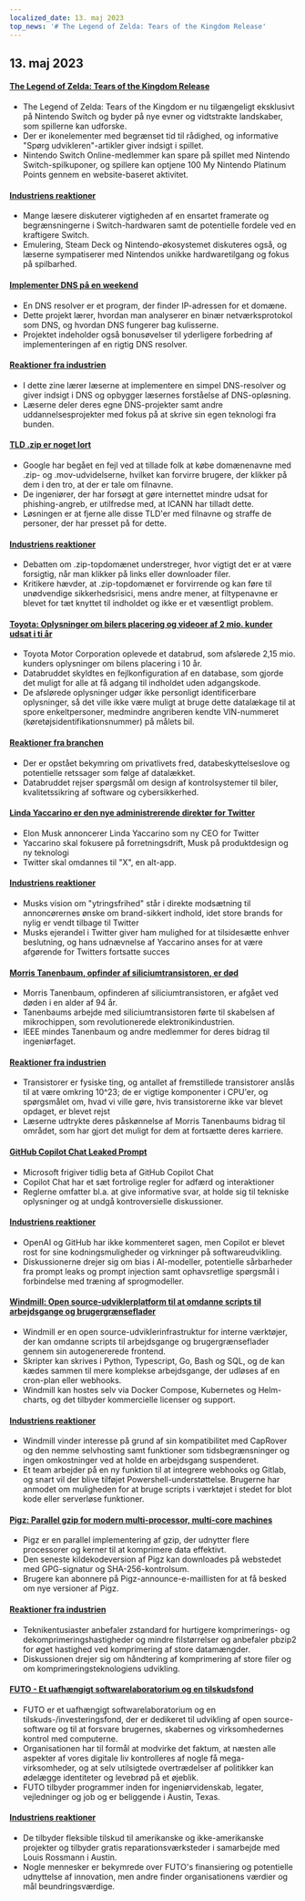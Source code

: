 ```yaml
---
localized_date: 13. maj 2023
top_news: '# The Legend of Zelda: Tears of the Kingdom Release'
---
```




<CallToAction />

<Steps>

## 13. maj 2023

#### [The Legend of Zelda: Tears of the Kingdom Release](https://www.zelda.com/tears-of-the-kingdom/)

- The Legend of Zelda: Tears of the Kingdom er nu tilgængeligt eksklusivt på Nintendo Switch og byder på nye evner og vidtstrakte landskaber, som spillerne kan udforske.
- Der er ikonelementer med begrænset tid til rådighed, og informative "Spørg udvikleren"-artikler giver indsigt i spillet.
- Nintendo Switch Online-medlemmer kan spare på spillet med Nintendo Switch-spilkuponer, og spillere kan optjene 100 My Nintendo Platinum Points gennem en website-baseret aktivitet.

#### [Industriens reaktioner](http://news.ycombinator.com/item?id=35912318)

- Mange læsere diskuterer vigtigheden af en ensartet framerate og begrænsningerne i Switch-hardwaren samt de potentielle fordele ved en kraftigere Switch.
- Emulering, Steam Deck og Nintendo-økosystemet diskuteres også, og læserne sympatiserer med Nintendos unikke hardwaretilgang og fokus på spilbarhed.

#### [Implementer DNS på en weekend](https://implement-dns.wizardzines.com/)

- En DNS resolver er et program, der finder IP-adressen for et domæne.
- Dette projekt lærer, hvordan man analyserer en binær netværksprotokol som DNS, og hvordan DNS fungerer bag kulisserne.
- Projektet indeholder også bonusøvelser til yderligere forbedring af implementeringen af en rigtig DNS resolver.

#### [Reaktioner fra industrien](http://news.ycombinator.com/item?id=35916064)

- I dette zine lærer læserne at implementere en simpel DNS-resolver og giver indsigt i DNS og opbygger læsernes forståelse af DNS-opløsning.
- Læserne deler deres egne DNS-projekter samt andre uddannelsesprojekter med fokus på at skrive sin egen teknologi fra bunden.

#### [TLD .zip er noget lort](https://financialstatement.zip/)

- Google har begået en fejl ved at tillade folk at købe domænenavne med .zip- og .mov-udvidelserne, hvilket kan forvirre brugere, der klikker på dem i den tro, at der er tale om filnavne.
- De ingeniører, der har forsøgt at gøre internettet mindre udsat for phishing-angreb, er utilfredse med, at ICANN har tilladt dette.
- Løsningen er at fjerne alle disse TLD'er med filnavne og straffe de personer, der har presset på for dette.

#### [Industriens reaktioner](http://news.ycombinator.com/item?id=35920336)

- Debatten om .zip-topdomænet understreger, hvor vigtigt det er at være forsigtig, når man klikker på links eller downloader filer.
- Kritikere hævder, at .zip-topdomænet er forvirrende og kan føre til unødvendige sikkerhedsrisici, mens andre mener, at filtypenavne er blevet for tæt knyttet til indholdet og ikke er et væsentligt problem.

#### [Toyota: Oplysninger om bilers placering og videoer af 2 mio. kunder udsat i ti år](https://www.bleepingcomputer.com/news/security/toyota-car-location-data-of-2-million-customers-exposed-for-ten-years/)

- Toyota Motor Corporation oplevede et databrud, som afslørede 2,15 mio. kunders oplysninger om bilens placering i 10 år.
- Databruddet skyldtes en fejlkonfiguration af en database, som gjorde det muligt for alle at få adgang til indholdet uden adgangskode.
- De afslørede oplysninger udgør ikke personligt identificerbare oplysninger, så det ville ikke være muligt at bruge dette datalækage til at spore enkeltpersoner, medmindre angriberen kendte VIN-nummeret (køretøjsidentifikationsnummer) på målets bil.

#### [Reaktioner fra branchen](http://news.ycombinator.com/item?id=35919133)

- Der er opstået bekymring om privatlivets fred, databeskyttelseslove og potentielle retssager som følge af datalækket.
- Databruddet rejser spørgsmål om design af kontrolsystemer til biler, kvalitetssikring af software og cybersikkerhed.

#### [Linda Yaccarino er den nye administrerende direktør for Twitter](https://twitter.com/elonmusk/status/1657050349608501249)

- Elon Musk annoncerer Linda Yaccarino som ny CEO for Twitter
- Yaccarino skal fokusere på forretningsdrift, Musk på produktdesign og ny teknologi
- Twitter skal omdannes til "X", en alt-app.

#### [Industriens reaktioner](http://news.ycombinator.com/item?id=35917912)

- Musks vision om "ytringsfrihed" står i direkte modsætning til annoncørernes ønske om brand-sikkert indhold, idet store brands for nylig er vendt tilbage til Twitter
- Musks ejerandel i Twitter giver ham mulighed for at tilsidesætte enhver beslutning, og hans udnævnelse af Yaccarino anses for at være afgørende for Twitters fortsatte succes

#### [Morris Tanenbaum, opfinder af siliciumtransistoren, er død](https://spectrum.ieee.org/in-memoriam-may-2023)

- Morris Tanenbaum, opfinderen af siliciumtransistoren, er afgået ved døden i en alder af 94 år.
- Tanenbaums arbejde med siliciumtransistoren førte til skabelsen af mikrochippen, som revolutionerede elektronikindustrien.
- IEEE mindes Tanenbaum og andre medlemmer for deres bidrag til ingeniørfaget.

#### [Reaktioner fra industrien](http://news.ycombinator.com/item?id=35920261)

- Transistorer er fysiske ting, og antallet af fremstillede transistorer anslås til at være omkring 10^23; de er vigtige komponenter i CPU'er, og spørgsmålet om, hvad vi ville gøre, hvis transistorerne ikke var blevet opdaget, er blevet rejst
- Læserne udtrykte deres påskønnelse af Morris Tanenbaums bidrag til området, som har gjort det muligt for dem at fortsætte deres karriere.

#### [GitHub Copilot Chat Leaked Prompt](https://twitter.com/marvinvonhagen/status/1657060506371346432)

- Microsoft frigiver tidlig beta af GitHub Copilot Chat
- Copilot Chat har et sæt fortrolige regler for adfærd og interaktioner
- Reglerne omfatter bl.a. at give informative svar, at holde sig til tekniske oplysninger og at undgå kontroversielle diskussioner.

#### [Industriens reaktioner](http://news.ycombinator.com/item?id=35921375)

- OpenAI og GitHub har ikke kommenteret sagen, men Copilot er blevet rost for sine kodningsmuligheder og virkninger på softwareudvikling.
- Diskussionerne drejer sig om bias i AI-modeller, potentielle sårbarheder fra prompt leaks og prompt injection samt ophavsretlige spørgsmål i forbindelse med træning af sprogmodeller.

#### [Windmill: Open source-udviklerplatform til at omdanne scripts til arbejdsgange og brugergrænseflader](https://github.com/windmill-labs/windmill)

- Windmill er en open source-udviklerinfrastruktur for interne værktøjer, der kan omdanne scripts til arbejdsgange og brugergrænseflader gennem sin autogenererede frontend.
- Skripter kan skrives i Python, Typescript, Go, Bash og SQL, og de kan kædes sammen til mere komplekse arbejdsgange, der udløses af en cron-plan eller webhooks.
- Windmill kan hostes selv via Docker Compose, Kubernetes og Helm-charts, og det tilbyder kommercielle licenser og support.

#### [Industriens reaktioner](http://news.ycombinator.com/item?id=35920082)

- Windmill vinder interesse på grund af sin kompatibilitet med CapRover og den nemme selvhosting samt funktioner som tidsbegrænsninger og ingen omkostninger ved at holde en arbejdsgang suspenderet.
- Et team arbejder på en ny funktion til at integrere webhooks og Gitlab, og snart vil der blive tilføjet Powershell-understøttelse. Brugerne har anmodet om muligheden for at bruge scripts i værktøjet i stedet for blot kode eller serverløse funktioner.

#### [Pigz: Parallel gzip for modern multi-processor, multi-core machines](https://zlib.net/pigz/)

- Pigz er en parallel implementering af gzip, der udnytter flere processorer og kerner til at komprimere data effektivt.
- Den seneste kildekodeversion af Pigz kan downloades på webstedet med GPG-signatur og SHA-256-kontrolsum.
- Brugere kan abonnere på Pigz-announce-e-maillisten for at få besked om nye versioner af Pigz.

#### [Reaktioner fra industrien](http://news.ycombinator.com/item?id=35914447)

- Teknikentusiaster anbefaler zstandard for hurtigere komprimerings- og dekomprimeringshastigheder og mindre filstørrelser og anbefaler pbzip2 for øget hastighed ved komprimering af store datamængder.
- Diskussionen drejer sig om håndtering af komprimering af store filer og om komprimeringsteknologiens udvikling.

#### [FUTO - Et uafhængigt softwarelaboratorium og en tilskudsfond](https://futo.org/)

- FUTO er et uafhængigt softwarelaboratorium og en tilskuds-/investeringsfond, der er dedikeret til udvikling af open source-software og til at forsvare brugernes, skabernes og virksomhedernes kontrol med computerne.
- Organisationen har til formål at modvirke det faktum, at næsten alle aspekter af vores digitale liv kontrolleres af nogle få mega-virksomheder, og at selv utilsigtede overtrædelser af politikker kan ødelægge identiteter og levebrød på et øjeblik.
- FUTO tilbyder programmer inden for ingeniørvidenskab, legater, vejledninger og job og er beliggende i Austin, Texas.

#### [Industriens reaktioner](http://news.ycombinator.com/item?id=35911406)

- De tilbyder fleksible tilskud til amerikanske og ikke-amerikanske projekter og tilbyder gratis reparationsværksteder i samarbejde med Louis Rossmann i Austin.
- Nogle mennesker er bekymrede over FUTO's finansiering og potentielle udnyttelse af innovation, men andre finder organisationens værdier og mål beundringsværdige.

</Steps>
